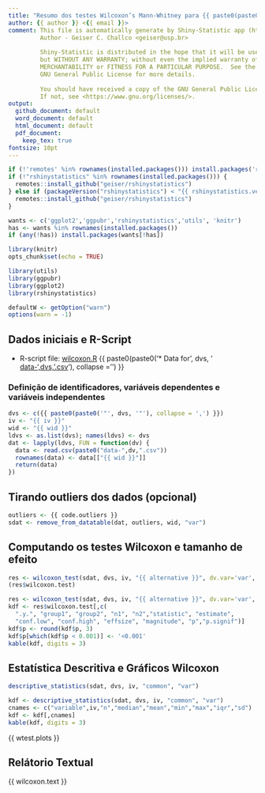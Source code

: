 ```yaml
---
title: "Resumo dos testes Wilcoxon’s Mann-Whitney para {{ paste0(paste0('`', dvs, '`'), collapse = ',') }} com `{{ iv }}`"
author: {{ author }} <{{ email }}>
comment: This file is automatically generate by Shiny-Statistic app (https://statistic.geiser.tech/)
         Author - Geiser C. Challco <geiser@usp.br>
         
         Shiny-Statistic is distributed in the hope that it will be useful,
         but WITHOUT ANY WARRANTY; without even the implied warranty of
         MERCHANTABILITY or FITNESS FOR A PARTICULAR PURPOSE.  See the
         GNU General Public License for more details.
         
         You should have received a copy of the GNU General Public License.
         If not, see <https://www.gnu.org/licenses/>.
output:
  github_document: default
  word_document: default
  html_document: default
  pdf_document:
    keep_tex: true
fontsize: 10pt
---
```


```r
if (!'remotes' %in% rownames(installed.packages())) install.packages('remotes')
if (!"rshinystatistics" %in% rownames(installed.packages())) {
  remotes::install_github("geiser/rshinystatistics")
} else if (packageVersion("rshinystatistics") < "{{ rshinystatistics.version }}") {
  remotes::install_github("geiser/rshinystatistics")
}

wants <- c('ggplot2','ggpubr','rshinystatistics','utils', 'knitr')
has <- wants %in% rownames(installed.packages())
if (any(!has)) install.packages(wants[!has])

library(knitr)
opts_chunk$set(echo = TRUE)

library(utils)
library(ggpubr)
library(ggplot2)
library(rshinystatistics)

defaultW <- getOption("warn")
options(warn = -1)
```

## Dados iniciais e R-Script

* R-script file: [wilcoxon.R](wilcoxon.R)
{{ paste0(paste0('* Data for ', dvs, ' [data-',dvs,'.csv](data-',dvs,'.csv)'), collapse = '\n') }}


### Definição de identificadores, variáveis dependentes e variáveis independentes

```r
dvs <- c({{ paste0(paste0('"', dvs, '"'), collapse = ',') }})
iv <- "{{ iv }}"
wid <- "{{ wid }}"
ldvs <- as.list(dvs); names(ldvs) <- dvs
dat <- lapply(ldvs, FUN = function(dv) {
  data <- read.csv(paste0("data-",dv,".csv"))
  rownames(data) <- data[["{{ wid }}"]]
  return(data)
})
```

## Tirando outliers dos dados (opcional)

```r
outliers <- {{ code.outliers }}
sdat <- remove_from_datatable(dat, outliers, wid, "var")
```

## Computando os testes Wilcoxon e tamanho de efeito

```r
res <- wilcoxon_test(sdat, dvs, iv, "{{ alternative }}", dv.var='var', as.list=T)
(res$wilcoxon.test)
```

```r
res <- wilcoxon_test(sdat, dvs, iv, "{{ alternative }}", dv.var='var', as.list=T)
kdf <- res$wilcoxon.test[,c(
  ".y.", "group1", "group2", "n1", "n2","statistic", "estimate",
  "conf.low", "conf.high", "effsize", "magnitude", "p","p.signif")]
kdf$p <- round(kdf$p, 3)
kdf$p[which(kdf$p < 0.001)] <- '<0.001'
kable(kdf, digits = 3)
```

## Estatística Descritiva e Gráficos Wilcoxon 

```r
descriptive_statistics(sdat, dvs, iv, "common", "var")
```

```r
kdf <- descriptive_statistics(sdat, dvs, iv, "common", "var")
cnames <- c("variable",iv,"n","median","mean","min","max","iqr","sd")
kdf <- kdf[,cnames]
kable(kdf, digits = 3)
```

{{ wtest.plots  }}

## Relátorio Textual

{{ wilcoxon.text }}


